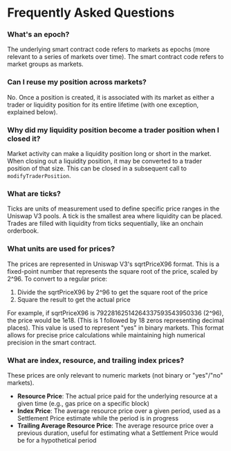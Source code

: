 # Frequently Asked Questions

### What's an epoch?

The underlying smart contract code refers to markets as epochs (more relevant to a series of markets over time). The smart contract code refers to market groups as markets.

### Can I reuse my position across markets?

No. Once a position is created, it is associated with its market as either a trader or liquidity position for its entire lifetime (with one exception, explained below).

### Why did my liquidity position become a trader position when I closed it?

Market activity can make a liquidity position long or short in the market. When closing out a liquidity position, it may be converted to a trader position of that size. This can be closed in a subsequent call to `modifyTraderPosition`. 

### What are ticks?

Ticks are units of measurement used to define specific price ranges in the Uniswap V3 pools. A tick is the smallest area where liquidity can be placed. Trades are filled with liquidity from ticks sequentially, like an onchain orderbook.

### What units are used for prices?

The prices are represented in Uniswap V3's sqrtPriceX96 format. This is a fixed-point number that represents the square root of the price, scaled by 2^96. To convert to a regular price:

1. Divide the sqrtPriceX96 by 2^96 to get the square root of the price
2. Square the result to get the actual price

For example, if sqrtPriceX96 is 79228162514264337593543950336 (2^96), the price would be 1e18. (This is 1 followed by 18 zeros representing decimal places). This value is used to represent "yes" in binary markets. This format allows for precise price calculations while maintaining high numerical precision in the smart contract.

### What are index, resource, and trailing index prices? 

These prices are only relevant to numeric markets (not binary or "yes"/"no" markets).

- **Resource Price**: The actual price paid for the underlying resource at a given time (e.g., gas price on a specific block)
- **Index Price**: The average resource price over a given period, used as a Settlement Price estimate while the period is in progress
- **Trailing Average Resource Price**: The average resource price over a previous duration, useful for estimating what a Settlement Price would be for a hypothetical period 